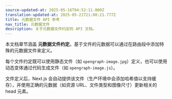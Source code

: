 ```yaml
---
source-updated-at: 2025-05-16T04:52:11.000Z
translation-updated-at: 2025-05-21T21:08:21.777Z
title: 元数据文件 API 参考
nav_title: 元数据文件
description: 关于元数据文件约定的 API 文档。
---
```


本文档章节涵盖 **元数据文件约定**。基于文件的元数据可以通过在路由段中添加特殊的元数据文件来定义。

每个文件约定既可以使用静态文件（如 `opengraph-image.jpg`）定义，也可以使用动态变体通过代码生成文件（如 `opengraph-image.js`）。

文件定义后，Next.js 会自动提供该文件（生产环境中会添加哈希值以支持缓存），并使用正确的元数据（如资源 URL、文件类型和图像尺寸）更新相关的 head 元素。